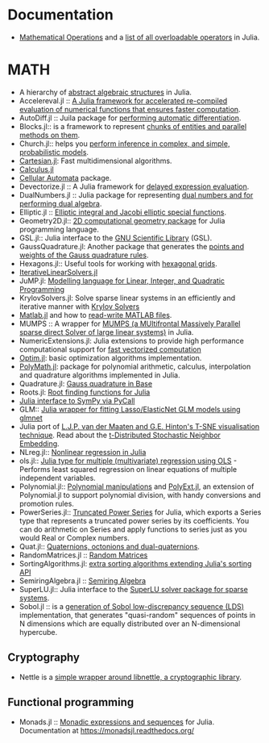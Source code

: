 = Documentation =
* [http://docs.julialang.org/en/release-0.2/manual/mathematical-operations/ Mathematical Operations] and a [https://github.com/JuliaLang/julia/blob/master/src/julia-parser.scm#L1-L19 list of all overloadable operators] in Julia.


= MATH =
* A hierarchy of [https://github.com/alrahimi/algebra/ abstract algebraic structures] in Julia.
* Accelereval.jl :: [https://github.com/lindahua/Accelereval.jl  A Julia framework for accelerated re-compiled evaluation of numerical functions that ensures faster computation].
* AutoDiff.jl :: Juila package for [https://github.com/scidom/AutoDiff.jl performing automatic differentiation].
* Blocks.jl:: is a framework to represent [https://github.com/tanmaykm/Blocks.jl chunks of entities and parallel methods on them].
* Church.jl:: helps you [https://github.com/LaurenceA/Church.jl perform inference in complex, and simple, probabilistic models].
* [https://github.com/timholy/Cartesian.jl Cartesian.jl]: Fast multidimensional algorithms.
* [https://github.com/johnmyleswhite/Calculus.jl Calculus.jl]
* [https://github.com/natj/CellularAutomata.jl Cellular Automata] package.
* Devectorize.jl :: A Julia framework for [https://github.com/lindahua/Devectorize.jl delayed expression evaluation].
* DualNumbers.jl :: Julia package for representing [https://github.com/scidom/DualNumbers.jl dual numbers and for performing dual algebra].
* Elliptic.jl :: [https://github.com/nolta/Elliptic.jl  Elliptic integral and Jacobi elliptic special functions].
* Geometry2D.jl:: [https://github.com/mroughan/Geometry2D.jl  2D computational geometry package] for Julia programming language.
* GSL.jl:: Julia interface to the [https://github.com/jiahao/GSL.jl GNU Scientific Library] (GSL).
* GaussQuadrature.jl: Another package that generates the [https://github.com/billmclean/GaussQuadrature.jl points and weights of the Gauss quadrature rules].
* Hexagons.jl:: Useful tools for working with [https://github.com/dcjones/Hexagons.jl hexagonal grids].
* [https://github.com/andreasnoackjensen/IterativeLinearSolvers.jl IterativeLinearSolvers.jl]
* JuMP.jl: [https://github.com/IainNZ/JuMP.jl Modelling language for Linear, Integer, and Quadratic Programming]
* KrylovSolvers.jl: Solve sparse linear systems in an efficiently and iterative manner with [https://github.com/cfbaptista/KrylovSolvers.jl Krylov Solvers]
* [https://github.com/lindahua/MATLAB.jl Matlab.jl] and how to [https://github.com/lindahua/MATLAB.jl#readwrite-mat-files read-write MATLAB files].
* MUMPS :: A wrapper for [https://github.com/lruthotto/MUMPS MUMPS (a MUltifrontal Massively Parallel sparse direct Solver of large linear systems)] in Julia.
* NumericExtensions.jl: Julia extensions to provide high performance computational support for [https://github.com/lindahua/NumericExtensions.jl fast vectorized computation]
* [https://github.com/JuliaOpt/Optim.jl Optim.jl]: basic optimization algorithms implementation.
* [https://github.com/cfbaptista/PolyMath.jl PolyMath.jl]: package for polynomial arithmetic, calculus, interpolation and quadrature algorithms implemented in Julia.
* Quadrature.jl: [https://github.com/kofron/Quadrature.jl Gauss quadrature in Base]
* Roots.jl: [https://github.com/JuliaLang/Roots.jl Root finding functions for Julia]
* [https://github.com/jverzani/SymPy.jl Julia interface to SymPy via PyCall]
* GLM:: [https://github.com/simonster/Glmnet.jl Julia wrapper for fitting Lasso/ElasticNet GLM models using glmnet]
* Julia port of [https://github.com/lejon/TSne.jl  L.J.P. van der Maaten and G.E. Hinton's T-SNE visualisation technique]. Read about the [http://homepage.tudelft.nl/19j49/t-SNE.html t-Distributed Stochastic Neighbor Embedding].
* NLreg.jl:: [https://github.com/dmbates/NLreg.jl  Nonlinear regression in Julia]
* ols.jl:: [https://github.com/forio/ols.jl Julia type for multiple (multivariate) regression using OLS] - Performs least squared regression on linear equations of multiple independent variables.
* Polynomial.jl:: [https://github.com/vtjnash/Polynomial.jl  Polynomial manipulations] and [https://gist.github.com/mathpup/8514578 PolyExt.jl], an extension of Polynomial.jl to support polynomial division, with handy conversions and promotion rules. 
* PowerSeries.jl:: [https://github.com/jwmerrill/PowerSeries.jl Truncated Power Series] for Julia, which exports a Series type that represents a truncated power series by its coefficients. You can do arithmetic on Series and apply functions to series just as you would Real or Complex numbers.
* Quat.jl:: [https://github.com/forio/Quat.jl Quaternions, octonions and dual-quaternions].
* RandomMatrices.jl :: [https://github.com/jiahao/RandomMatrices.jl Random Matrices]
* SortingAlgorithms.jl: [https://github.com/JuliaLang/SortingAlgorithms.jl extra sorting algorithms extending Julia's sorting API]
* SemiringAlgebra.jl :: [https://github.com/ViralBShah/SemiringAlgebra.jl Semiring Algebra]
* SuperLU.jl:: Julia interface to the [https://github.com/dmbates/SuperLU.jl SuperLU solver package for sparse systems].
* Sobol.jl :: is a [https://github.com/stevengj/Sobol.jl  generation of Sobol low-discrepancy sequence (LDS)] implementation, that generates "quasi-random" sequences of points in N dimensions which are equally distributed over an N-dimensional hypercube.

== Cryptography ==
* Nettle is a [https://github.com/staticfloat/Nettle.jl  simple wrapper around libnettle, a cryptographic library].


== Functional programming ==
* Monads.jl :: [https://github.com/pao/Monads.jl Monadic expressions and sequences] for Julia. Documentation at [https://monadsjl.readthedocs.org/ https://monadsjl.readthedocs.org/]



